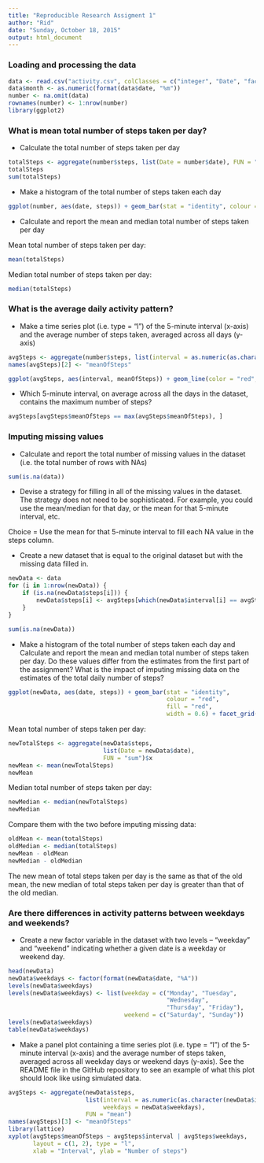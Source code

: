 ```yaml
---
title: "Reproducible Research Assigment 1"
author: "Rid"
date: "Sunday, October 18, 2015"
output: html_document
---
```


### Loading and processing the data
```r
data <- read.csv("activity.csv", colClasses = c("integer", "Date", "factor"))
data$month <- as.numeric(format(data$date, "%m"))
number <- na.omit(data)
rownames(number) <- 1:nrow(number)
library(ggplot2)
```


### What is mean total number of steps taken per day?

* Calculate the total number of steps taken per day

```r
totalSteps <- aggregate(number$steps, list(Date = number$date), FUN = "sum")$x
totalSteps
sum(totalSteps)
```

*  Make a histogram of the total number of steps taken each day

```r
ggplot(number, aes(date, steps)) + geom_bar(stat = "identity", colour = "red", fill = "red", width = 0.5) + facet_grid(. ~ month, scales = "free") + labs(title = "Histogram of Total Number of Steps Taken Each Day", x = "Date", y = "Total number of steps")
```

* Calculate and report the mean and median total number of steps taken per day

Mean total number of steps taken per day:
```r
mean(totalSteps)
```
Median total number of steps taken per day:
```r
median(totalSteps)
```

### What is the average daily activity pattern?

* Make a time series plot (i.e. type = "l") of the 5-minute interval (x-axis) and the average number of steps taken, averaged across all days (y-axis)

```r
avgSteps <- aggregate(number$steps, list(interval = as.numeric(as.character(number$interval))), FUN = "mean")
names(avgSteps)[2] <- "meanOfSteps"

ggplot(avgSteps, aes(interval, meanOfSteps)) + geom_line(color = "red", size = 0.7) + labs(title = "Time Series Plot of the 5-minute Interval", x = "5-minute intervals", y = "Average Number of Steps Taken")
```

* Which 5-minute interval, on average across all the days in the dataset, contains the maximum number of steps?

```r
avgSteps[avgSteps$meanOfSteps == max(avgSteps$meanOfSteps), ]
```

### Imputing missing values

* Calculate and report the total number of missing values in the dataset (i.e. the total number of rows with NAs)

```r
sum(is.na(data))
```

* Devise a strategy for filling in all of the missing values in the dataset. The strategy does not need to be sophisticated. For example, you could use the mean/median for that day, or the mean for that 5-minute interval, etc.

Choice = Use the mean for that 5-minute interval to fill each NA value in the steps column.

* Create a new dataset that is equal to the original dataset but with the missing data filled in.

```r
newData <- data 
for (i in 1:nrow(newData)) {
    if (is.na(newData$steps[i])) {
        newData$steps[i] <- avgSteps[which(newData$interval[i] == avgSteps$interval), ]$meanOfSteps
    }
}

sum(is.na(newData))
```

* Make a histogram of the total number of steps taken each day and Calculate and report the mean and median total number of steps taken per day. Do these values differ from the estimates from the first part of the assignment? What is the impact of imputing missing data on the estimates of the total daily number of steps?

```r
ggplot(newData, aes(date, steps)) + geom_bar(stat = "identity",
                                             colour = "red",
                                             fill = "red",
                                             width = 0.6) + facet_grid(. ~ month, scales = "free") + labs(title = "Histogram of Total Number of Steps Taken Each Day (no missing data)", x = "Date", y = "Total number of steps")
```

Mean total number of steps taken per day:

```r
newTotalSteps <- aggregate(newData$steps, 
                           list(Date = newData$date), 
                           FUN = "sum")$x
newMean <- mean(newTotalSteps)
newMean
```

Median total number of steps taken per day:

```r
newMedian <- median(newTotalSteps)
newMedian
```

Compare them with the two before imputing missing data:

```r
oldMean <- mean(totalSteps)
oldMedian <- median(totalSteps)
newMean - oldMean
newMedian - oldMedian
```
The new mean of total steps taken per day is the same as that of the old mean, 
the new median of total steps taken per day is greater than that of the old median.

### Are there differences in activity patterns between weekdays and weekends?

* Create a new factor variable in the dataset with two levels -- "weekday" and "weekend" indicating whether a given date is a weekday or weekend day.

```r
head(newData)
newData$weekdays <- factor(format(newData$date, "%A"))
levels(newData$weekdays)
levels(newData$weekdays) <- list(weekday = c("Monday", "Tuesday",
                                             "Wednesday", 
                                             "Thursday", "Friday"),
                                 weekend = c("Saturday", "Sunday"))
levels(newData$weekdays)
table(newData$weekdays)
```

* Make a panel plot containing a time series plot (i.e. type = "l") of the 5-minute interval (x-axis) and the average number of steps taken, averaged across all weekday days or weekend days (y-axis). See the README file in the GitHub repository to see an example of what this plot should look like using simulated data.

```r
avgSteps <- aggregate(newData$steps, 
                      list(interval = as.numeric(as.character(newData$interval)), 
                           weekdays = newData$weekdays),
                      FUN = "mean")
names(avgSteps)[3] <- "meanOfSteps"
library(lattice)
xyplot(avgSteps$meanOfSteps ~ avgSteps$interval | avgSteps$weekdays, 
       layout = c(1, 2), type = "l", 
       xlab = "Interval", ylab = "Number of steps")
```
